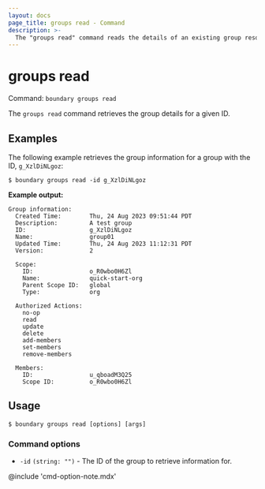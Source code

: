 ```yaml
---
layout: docs
page_title: groups read - Command
description: >-
  The "groups read" command reads the details of an existing group resource for a given ID.
---
```


# groups read

Command: `boundary groups read`

The `groups read` command retrieves the group details for a given ID.


## Examples

The following example retrieves the group information for a group with the ID, `g_XzlDiNLgoz`:

```shell-session
$ boundary groups read -id g_XzlDiNLgoz
```

**Example output:**

<CodeBlockConfig hideClipboard>

```plaintext
Group information:
  Created Time:        Thu, 24 Aug 2023 09:51:44 PDT
  Description:         A test group
  ID:                  g_XzlDiNLgoz
  Name:                group01
  Updated Time:        Thu, 24 Aug 2023 11:12:31 PDT
  Version:             2

  Scope:
    ID:                o_R0wbo0H6Zl
    Name:              quick-start-org
    Parent Scope ID:   global
    Type:              org

  Authorized Actions:
    no-op
    read
    update
    delete
    add-members
    set-members
    remove-members

  Members:
    ID:                u_qboadM3Q25
    Scope ID:          o_R0wbo0H6Zl
```

</CodeBlockConfig>

## Usage

<CodeBlockConfig hideClipboard>

```shell-session
$ boundary groups read [options] [args]
```

</CodeBlockConfig>


### Command options

- `-id` `(string: "")` - The ID of the group to retrieve information for.

@include 'cmd-option-note.mdx'
